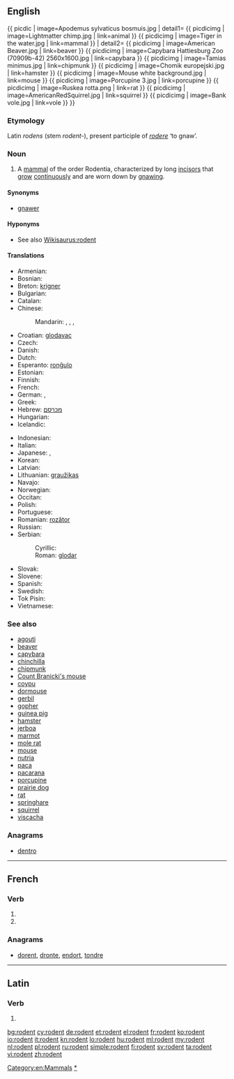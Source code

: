 ==English==
{{wikipedia}}
{{ picdic
| image=Apodemus sylvaticus bosmuis.jpg
| detail1=
{{ picdicimg | image=Lightmatter chimp.jpg | link=animal }}
{{ picdicimg | image=Tiger in the water.jpg | link=mammal }}
| detail2=
{{ picdicimg | image=American Beaver.jpg | link=beaver }}
{{ picdicimg | image=Capybara Hattiesburg Zoo (70909b-42) 2560x1600.jpg | link=capybara }}
{{ picdicimg | image=Tamias minimus.jpg | link=chipmunk }}
{{ picdicimg | image=Chomik europejski.jpg | link=hamster }}
{{ picdicimg | image=Mouse white background.jpg | link=mouse }}
{{ picdicimg | image=Porcupine 3.jpg | link=porcupine }}
{{ picdicimg | image=Ruskea rotta.png | link=rat }}
{{ picdicimg | image=AmericanRedSquirrel.jpg | link=squirrel }}
{{ picdicimg | image=Bank vole.jpg | link=vole }}
}}

===Etymology===
Latin ''rodens'' (stem ''rodent-''), present participle of ''[[rodere]]'' ‘to gnaw’.

===Noun===
{{en-noun}}

# A [[mammal]] of the order Rodentia, characterized by long [[incisor]]s that [[grow]] [[continuously]] and are worn down by [[gnaw]]ing.

====Synonyms====
* [[gnawer]]

====Hyponyms====
* See also [[Wikisaurus:rodent]]

====Translations====
{{trans-top|mammal of the order Rodentia}}
* Armenian: {{t|hy|կրծող|tr=krçoġ}}
* Bosnian: {{t-|bs|glodar|m}}
* Breton: [[krigner]] {{m}}
* Bulgarian: {{t+|bg|гризач|m|tr=grizač}}
* Catalan: {{t|ca|rosegador}}
* Chinese:
*: Mandarin: {{t-|cmn|嚙齒目動物|sc=Hani}}, {{t-|cmn|啮齿目动物|tr=nièchǐmù dòngwù|sc=Hani}}, {{t-|cmn|嚙齒動物|sc=Hani}}, {{t-|cmn|啮齿动物|tr=nièchǐ dòngwù|sc=Hani}}
* Croatian: [[glodavac]] {{m}}
* Czech: {{t-|cs|hlodavec|m}}
* Danish: {{t+|da|gnaver}}
* Dutch: {{t+|nl|knaagdier|n}}
* Esperanto: [[ronĝulo]]
* Estonian: {{t|et|näriline}}
* Finnish: {{t+|fi|jyrsijä}}
* French: {{t+|fr|rongeur|m}}
* German: {{t+|de|Nagetier|n}}, {{t+|de|Nager|m}}
* Greek: {{t+|el|τρωκτικό|n|tr=troktikó}}
* Hebrew: [[מכרסם]]
* Hungarian: {{t+|hu|rágcsáló}}
* Icelandic: {{t+|is|nagdýr|n}}
{{trans-mid}}
* Indonesian: {{t|id|pengerat|xs=Indonesian}}
* Italian: {{t-|it|roditore|m}}
* Japanese: {{t|ja|齧歯類|tr=げっしるい, gesshirui}},  {{t|ja| 齧歯動物|tr=げっしどうぶつ, gesshi-dōbutsu}}
* Korean: {{t|ko|설치류|tr=seolchiryu|sc=Hang}}
* Latvian: {{t-|lv|grauzējs|m|xs=Latvian}}
* Lithuanian: [[graužikas]] {{m}}
* Navajo: {{tø|nv|tsin deigházhígíí}}
* Norwegian: {{t+|no|gnager|m}}
* Occitan: {{t+|oc|rosegaire|xs=Occitan}}
* Polish: {{t+|pl|gryzoń}}
* Portuguese: {{t+|pt|roedor|m}}
* Romanian: [[rozător]] {{n}}
* Russian: {{t+|ru|грызун|m|tr=gryzún}}
* Serbian:
*: Cyrillic: {{t-|sr|глодар|m|sc=Cyrl}}
*: Roman: [[glodar]] {{m}}
* Slovak: {{t-|sk|hlodavec|m}}
* Slovene: {{t+|sl|glodalec|m}}
* Spanish: {{t+|es|roedor|m}}
* Swedish: {{t|sv|gnagare|c}}
* Tok Pisin: {{t|tpi|rat}}
* Vietnamese: {{t+|vi|gặm nhấm|xs=Vietnamese}}
{{trans-bottom}}

===See also===
* [[agouti]]
* [[beaver]]
* [[capybara]]
* [[chinchilla]]
* [[chipmunk]]
* [[Count Branicki's mouse]]
* [[coypu]]
* [[dormouse]]
* [[gerbil]]
* [[gopher]]
* [[guinea pig]]
* [[hamster]]
* [[jerboa]]
* [[marmot]]
* [[mole rat]]
* [[mouse]]
* [[nutria]]
* [[paca]]
* [[pacarana]]
* [[porcupine]]
* [[prairie dog]]
* [[rat]]
* [[springhare]]
* [[squirrel]]
* [[viscacha]]

===Anagrams===
* [[dentro#English|dentro]]

[[Category:en:Mammals]]
[[Category:en:Rodents|*]]

----

==French==

===Verb===
{{fr-verb-form}}

# {{conjugation of|roder||3|p|pres|ind|lang=fr}}
# {{conjugation of|roder||3|p|pres|sub|lang=fr}}

===Anagrams===
* [[dorent#French|dorent]], [[dronte#French|dronte]], [[endort#French|endort]], [[tondre#French|tondre]]

----

==Latin==

===Verb===
{{la-verb-form|rōdent}}

# {{conjugation of|rodo|rōdō|3|p|fut|act|ind|lang=la}}

[[bg:rodent]]
[[cy:rodent]]
[[de:rodent]]
[[et:rodent]]
[[el:rodent]]
[[fr:rodent]]
[[ko:rodent]]
[[io:rodent]]
[[it:rodent]]
[[kn:rodent]]
[[lo:rodent]]
[[hu:rodent]]
[[ml:rodent]]
[[my:rodent]]
[[nl:rodent]]
[[pl:rodent]]
[[ru:rodent]]
[[simple:rodent]]
[[fi:rodent]]
[[sv:rodent]]
[[ta:rodent]]
[[vi:rodent]]
[[zh:rodent]]